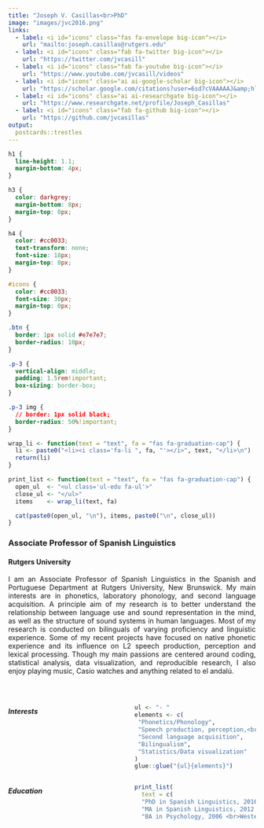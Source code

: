 ```yaml
---
title: "Joseph V. Casillas<br>PhD"
image: "images/jvc2016.png"
links:
  - label: <i id="icons" class="fas fa-envelope big-icon"></i>
    url: "mailto:joseph.casillas@rutgers.edu"
  - label: <i id="icons" class="fab fa-twitter big-icon"></i>
    url: "https://twitter.com/jvcasill"
  - label: <i id="icons" class="fab fa-youtube big-icon"></i>
    url: "https://www.youtube.com/jvcasill/videos"
  - label: <i id="icons" class="ai ai-google-scholar big-icon"></i>
    url: "https://scholar.google.com/citations?user=6sd7cVAAAAAJ&amp;hl"
  - label: <i id="icons" class="ai ai-researchgate big-icon"></i>
    url: "https://www.researchgate.net/profile/Joseph_Casillas"
  - label: <i id="icons" class="fab fa-github big-icon"></i>
    url: "https://github.com/jvcasillas"
output:
  postcards::trestles
---
```


<link rel="stylesheet" href="https://cdn.jsdelivr.net/gh/jpswalsh/academicons@1/css/academicons.min.css">

```css

h1 {
  line-height: 1.1;
  margin-bottom: 4px;
}

h3 {
  color: darkgrey;
  margin-bottom: 8px;
  margin-top: 0px;
}

h4 {
  color: #cc0033;
  text-transform: none;
  font-size: 18px;
  margin-top: 0px;
}

#icons {
  color: #cc0033;
  font-size: 30px;
  margin-top: 0px;
}

.btn {
  border: 1px solid #e7e7e7;
  border-radius: 10px;
}

.p-3 {
  vertical-align: middle;
  padding: 1.5rem!important;
  box-sizing: border-box;
}

.p-3 img {
  // border: 1px solid black;
  border-radius: 50%!important;
}

```

```r

wrap_li <- function(text = "text", fa = "fas fa-graduation-cap") {
  li <- paste0("<li><i class='fa-li ", fa, "'></i>", text, "</li>\n")
  return(li)
}

print_list <- function(text = "text", fa = "fas fa-graduation-cap") {
  open_ul  <- "<ul class='ul-edu fa-ul'>"
  close_ul <- "</ul>"
  items    <- wrap_li(text, fa)

  cat(paste0(open_ul, "\n"), items, paste0("\n", close_ul))
}

```

### Associate Professor of Spanish Linguistics

#### Rutgers University

<p align="justify">
I am an Associate Professor of Spanish Linguistics in the Spanish and Portuguese Department at Rutgers University, New Brunswick. 
My main interests are in phonetics, laboratory phonology, and second language acquisition. 
A principle aim of my research is to better understand the relationship between language use and sound representation in the mind, as well as the structure of sound systems in human languages. 
Most of my research is conducted on bilinguals of varying proficiency and linguistic experience. 
Some of my recent projects have focused on native phonetic experience and its influence on L2 speech production, perception and lexical processing. 
Though my main passions are centered around coding, statistical analysis, data visualization, and reproducible research, I also enjoy playing music, Casio watches and anything related to el andalú.
</p>


<br>

:::: {style="display: grid; grid-template-columns: 1fr 1fr; grid-column-gap: 10px;"}

::: {}

##### Interests

```r
ul <- "- "
elements <- c(
 "Phonetics/Phonology",
 "Speech production, perception,<br>spoken-word recognition",
 "Second language acquisition",
 "Bilingualism",
 "Statistics/Data visualization"
)
glue::glue("{ul}{elements}")
```

:::

::: {}

##### Education

```r
print_list(
  text = c(
  "PhD in Spanish Linguistics, 2016 <br>University of Arizona", 
  "MA in Spanish Linguistics, 2012 <br>University of Arizona", 
  "BA in Psychology, 2006 <br>Western Washington University"))
```

:::

::::
